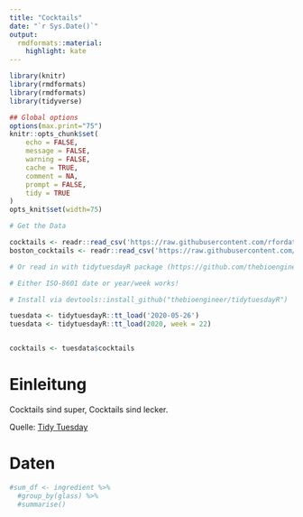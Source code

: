 ```yaml
---
title: "Cocktails"
date: "`r Sys.Date()`"
output:
  rmdformats::material:
    highlight: kate
---
```



```r
library(knitr)
library(rmdformats)
library(rmdformats)
library(tidyverse)

## Global options
options(max.print="75")
knitr::opts_chunk$set(
	echo = FALSE,
	message = FALSE,
	warning = FALSE,
	cache = TRUE,
	comment = NA,
	prompt = FALSE,
	tidy = TRUE
)
opts_knit$set(width=75)

```

```r
# Get the Data

cocktails <- readr::read_csv('https://raw.githubusercontent.com/rfordatascience/tidytuesday/master/data/2020/2020-05-26/cocktails.csv')
boston_cocktails <- readr::read_csv('https://raw.githubusercontent.com/rfordatascience/tidytuesday/master/data/2020/2020-05-26/boston_cocktails.csv')

# Or read in with tidytuesdayR package (https://github.com/thebioengineer/tidytuesdayR)

# Either ISO-8601 date or year/week works!

# Install via devtools::install_github("thebioengineer/tidytuesdayR")

tuesdata <- tidytuesdayR::tt_load('2020-05-26')
tuesdata <- tidytuesdayR::tt_load(2020, week = 22)


cocktails <- tuesdata$cocktails
```

# Einleitung
Cocktails sind super, Cocktails sind lecker.

Quelle: [Tidy Tuesday](https://github.com/rfordatascience/tidytuesday/blob/master/data/2020/2020-05-26/readme.md)

# Daten
``` r
#sum_df <- ingredient %>%
  #group_by(glass) %>%
  #summarise()
  
```
